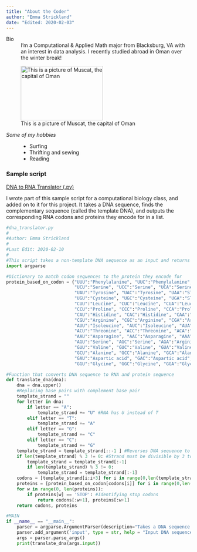 ```yaml
---
title: "About the Coder"
author: "Emma Strickland"
date: "Edited: 2020-02-03"
---
```


Bio
:   I'm a Computational & Applied Math major from Blacksburg, VA with an interest in data analysis.
I recently studied abroad in Oman over the winter break!

![This is a picture of Muscat, the capital of Oman](https://media.tacdn.com/media/attractions-splice-spp-674x446/06/74/d0/3a.jpg){width=224 height=148}

*Some of my hobbies*
:   - Surfing
    - Thrifting and sewing
    - Reading


### Sample script
[DNA to RNA Translator (.py)](scripts/dna_translator.py)

I wrote part of this sample script for a computational biology class, and added on to it for this project.
It takes a DNA sequence, finds the complementary sequence (called the template DNA), and outputs the corresponding RNA codons and proteins they encode for in a list.

```python
#dna_translator.py
#
#Author: Emma Strickland
#
#Last Edit: 2020-02-10
#
#This script takes a non-template DNA sequence as an input and returns a list of the RNA codons and protein sequence that will result from transcription and translation
import argparse

#Dictionary to match codon sequences to the protein they encode for
protein_based_on_codon = {"UUU":"Phenylalanine", "UUC":"Phenylalanine", "UUA":"Leucine", "UUG":"Leucine",
                          "UCU":"Serine", "UCC":"Serine", "UCA":"Serine", "UCG":"Serine",
                          "UAU":"Tyrosine", "UAC":"Tyrosine", "UAA":"STOP", "UAG":"STOP",
                          "UGU":"Cysteine", "UGC":"Cysteine", "UGA":"STOP", "UGG":"Tryptophan",
                          "CUU":"Leucine", "CUC":"Leucine", "CUA":"Leucine", "CUG":"Leucine",
                          "CCU":"Proline", "CCC":"Proline", "CCA":"Proline", "CCG":"Proline",
                          "CAU":"Histidine", "CAC":"Histidine", "CAA":"Glutamine", "CAG":"Glutamine",
                          "CGU":"Arginine", "CGC":"Arginine", "CGA":"Arginine", "CGG":"Arginine",
                          "AUU":"Isoleucine", "AUC":"Isoleucine", "AUA":"Isoleucine", "AUG":"Methionine",
                          "ACU":"Threonine", "ACC":"Threonine", "ACA":"Threonine", "ACG":"Threonine",
                          "AAU":"Asparagine", "AAC":"Asparagine", "AAA":"Lysine", "AAG":"Lysine",
                          "AGU":"Serine", "AGC":"Serine", "AGA":"Arginine", "AGG":"Arginine",
                          "GUU":"Valine", "GUC":"Valine", "GUA":"Valine", "GUG":"Valine",
                          "GCU":"Alanine", "GCC":"Alanine", "GCA":"Alanine", "GCG":"Alanine",
                          "GAU":"Aspartic acid", "GAC":"Aspartic acid", "GAA":"Glutamic acid", "GAG":"Glutamic acid",
                          "GGU":"Glycine", "GGC":"Glycine", "GGA":"Glycine", "GGG":"Glycine"}

#Function that converts DNA sequence to RNA and protein sequence
def translate_dna(dna):
    dna = dna.upper()
    #Replacing base pairs with complement base pair
    template_strand = ""
    for letter in dna:
        if letter == "A":
            template_strand += "U" #RNA has U instead of T
        elif letter == "T":
            template_strand += "A"
        elif letter == "G":
            template_strand += "C"
        elif letter == "C":
            template_strand += "G"
    template_strand = template_strand[::-1 ] #Reverses DNA sequence to give you the template strand which RNA transcription is based on
    if len(template_strand) % 3 != 0: #Strand must be divisible by 3 to group into codons
        template_strand = template_strand[:-1]
        if len(template_strand) % 3 != 0:
            template_strand = template_strand[:-1]
    codons = [template_strand[i:i+3] for i in range(0,len(template_strand),3)] #RNA codons are groups of 3 base pairs
    proteins = [protein_based_on_codon[codons[i]] for i in range(0,len(codons))] #Use dictionary to convert codons to protein name
    for w in range(0, len(proteins)):
        if proteins[w] == 'STOP': #Identifying stop codons
            return codons[:w+1], proteins[:w+1]
    return codons, proteins

#MAIN
if __name__ == "__main__":
    parser = argparse.ArgumentParser(description="Takes a DNA sequence and returns the RNA codons")
    parser.add_argument('input', type = str, help = "Input DNA sequence as a string")
    args = parser.parse_args()
    print(translate_dna(args.input))
```
